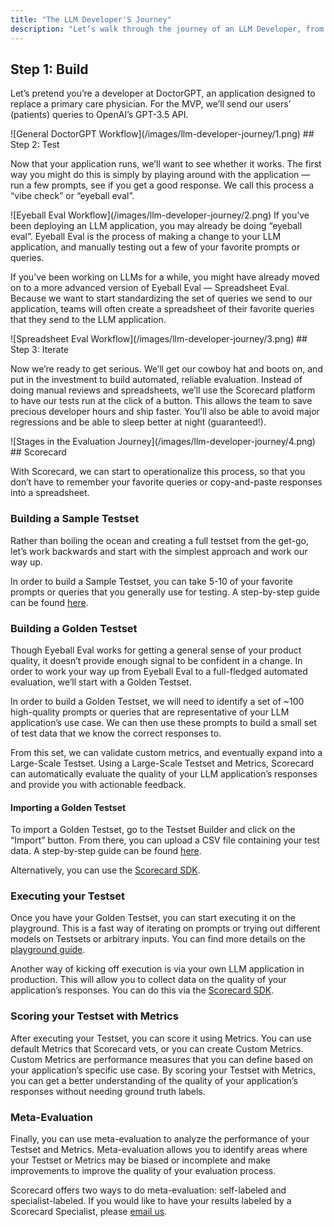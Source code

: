 ```yaml
---
title: "The LLM Developer'S Journey"
description: "Let’s walk through the journey of an LLM Developer, from start to finish. Buckle up! 🤠"
---
```



## Step 1: Build

Let’s pretend you’re a developer at DoctorGPT, an application designed to replace a primary care physician. For the MVP, we’ll send our users’ (patients) queries to OpenAI’s GPT-3.5 API.
<Frame caption="General DoctorGPT Workflow">
![General DoctorGPT Workflow](/images/llm-developer-journey/1.png)
</Frame>
## Step 2: Test

Now that your application runs, we’ll want to see whether it works. The first way you might do this is simply by playing around with the application — run a few prompts, see if you get a good response. We call this process a “vibe check” or “eyeball eval”.
<Frame caption="Eyeball Eval Workflow">
![Eyeball Eval Workflow](/images/llm-developer-journey/2.png)
</Frame>
If you’ve been deploying an LLM application, you may already be doing “eyeball eval”. Eyeball Eval is the process of making a change to your LLM application, and manually testing out a few of your favorite prompts or queries.

If you’ve been working on LLMs for a while, you might have already moved on to a more advanced version of Eyeball Eval — Spreadsheet Eval. Because we want to start standardizing the set of queries we send to our application, teams will often create a spreadsheet of their favorite queries that they send to the LLM application.
<Frame caption="Spreadsheet Eval Workflow">
![Spreadsheet Eval Workflow](/images/llm-developer-journey/3.png)
</Frame>
## Step 3: Iterate

Now we’re ready to get serious. We’ll get our cowboy hat and boots on, and put in the investment to build automated, reliable evaluation. Instead of doing manual reviews and spreadsheets, we’ll use the Scorecard platform to have our tests run at the click of a button. This allows the team to save precious developer hours and ship faster. You’ll also be able to avoid major regressions and be able to sleep better at night (guaranteed!).
<Frame caption="Stages in the Evaluation Journey">
![Stages in the Evaluation Journey](/images/llm-developer-journey/4.png)
</Frame>
## Scorecard

With Scorecard, we can start to operationalize this process, so that you don’t have to remember your favorite queries or copy-and-paste responses into a spreadsheet.

### Building a Sample Testset

Rather than boiling the ocean and creating a full testset from the get-go, let’s work backwards and start with the simplest approach and work our way up.

In order to build a Sample Testset, you can take 5-10 of your favorite prompts or queries that you generally use for testing. A step-by-step guide can be found [here](/docs/documentation/how-to-use-scorecard/guides/create-a-testset).

### Building a Golden Testset

Though Eyeball Eval works for getting a general sense of your product quality, it doesn’t provide enough signal to be confident in a change. In order to work your way up from Eyeball Eval to a full-fledged automated evaluation, we’ll start with a Golden Testset.

In order to build a Golden Testset, we will need to identify a set of \~100 high-quality prompts or queries that are representative of your LLM application’s use case. We can then use these prompts to build a small set of test data that we know the correct responses to.

From this set, we can validate custom metrics, and eventually expand into a Large-Scale Testset. Using a Large-Scale Testset and Metrics, Scorecard can automatically evaluate the quality of your LLM application’s responses and provide you with actionable feedback.

#### Importing a Golden Testset

To import a Golden Testset, go to the Testset Builder and click on the “Import” button. From there, you can upload a CSV file containing your test data. A step-by-step guide can be found [here](/docs/documentation/how-to-use-scorecard/guides/create-a-testset/using-the-testset-ui).

Alternatively, you can use the [Scorecard SDK](/docs/documentation/how-to-use-scorecard/guides/create-a-testset/using-the-scorecard-sdk).

### Executing your Testset

Once you have your Golden Testset, you can start executing it on the playground. This is a fast way of iterating on prompts or trying out different models on Testsets or arbitrary inputs. You can find more details on the [playground guide](/docs/documentation/how-to-use-scorecard/guides/run-scoring/using-the-playground).

Another way of kicking off execution is via your own LLM application in production. This will allow you to collect data on the quality of your application’s responses. You can do this via the [Scorecard SDK](/docs/documentation/how-to-use-scorecard/guides/run-scoring/using-the-scorecard-sdk).

### Scoring your Testset with Metrics

After executing your Testset, you can score it using Metrics. You can use default Metrics that Scorecard vets, or you can create Custom Metrics. Custom Metrics are performance measures that you can define based on your application’s specific use case. By scoring your Testset with Metrics, you can get a better understanding of the quality of your application’s responses without needing ground truth labels.

### Meta-Evaluation

Finally, you can use meta-evaluation to analyze the performance of your Testset and Metrics. Meta-evaluation allows you to identify areas where your Testset or Metrics may be biased or incomplete and make improvements to improve the quality of your evaluation process.

Scorecard offers two ways to do meta-evaluation: self-labeled and specialist-labeled. If you would like to have your results labeled by a Scorecard Specialist, please [email us](mailto:support@getscorecard.ai).
